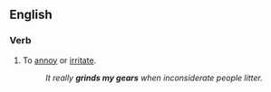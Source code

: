 ==English==

===Verb===
{{en-verb|head=to [[grind]] somebody's [[gears]]|grinds somebody's gears|grinding somebody's gears|ground somebody's gears}}

# {{idiomatic}} To [[annoy]] or [[irritate]].
#: ''It really '''grinds my gears''' when inconsiderate people litter.''